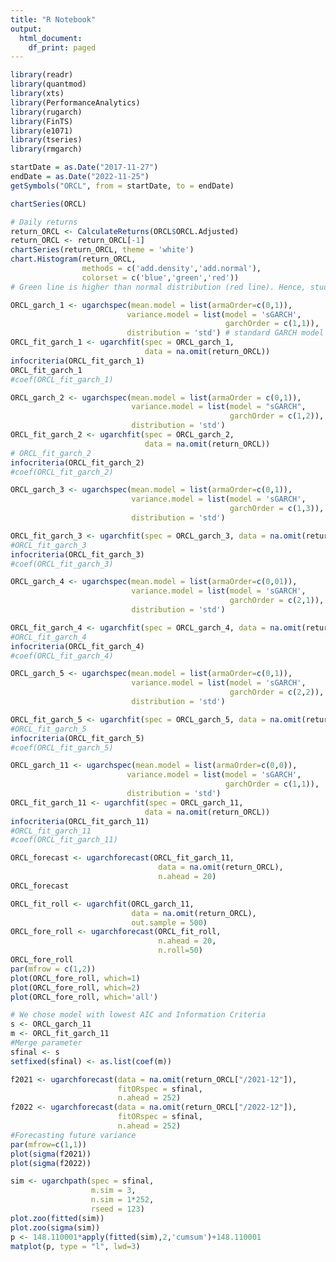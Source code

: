 ```yaml
---
title: "R Notebook"
output:
  html_document:
    df_print: paged
---
```

```r
library(readr)
library(quantmod)
library(xts)
library(PerformanceAnalytics)
library(rugarch)
library(FinTS)
library(e1071)
library(tseries)
library(rmgarch)
```

```r
startDate = as.Date("2017-11-27") 
endDate = as.Date("2022-11-25")
getSymbols("ORCL", from = startDate, to = endDate)
```

```r
chartSeries(ORCL)
```
```r
# Daily returns
return_ORCL <- CalculateReturns(ORCL$ORCL.Adjusted)
return_ORCL <- return_ORCL[-1]
chartSeries(return_ORCL, theme = 'white')
chart.Histogram(return_ORCL,
                methods = c('add.density','add.normal'),
                colorset = c('blue','green','red'))
# Green line is higher than normal distribution (red line). Hence, student t distribution (heavier tail) would be more suitable for model
```


```r
ORCL_garch_1 <- ugarchspec(mean.model = list(armaOrder=c(0,1)),
                          variance.model = list(model = 'sGARCH',
                                                garchOrder = c(1,1)),
                          distribution = 'std') # standard GARCH model
ORCL_fit_garch_1 <- ugarchfit(spec = ORCL_garch_1,
                              data = na.omit(return_ORCL))
infocriteria(ORCL_fit_garch_1)
ORCL_fit_garch_1
#coef(ORCL_fit_garch_1)
```

```r
ORCL_garch_2 <- ugarchspec(mean.model = list(armaOrder = c(0,1)),
                           variance.model = list(model = "sGARCH",
                                                 garchOrder = c(1,2)),
                           distribution = 'std')
ORCL_fit_garch_2 <- ugarchfit(spec = ORCL_garch_2,
                              data = na.omit(return_ORCL))
# ORCL_fit_garch_2
infocriteria(ORCL_fit_garch_2)
#coef(ORCL_fit_garch_2)
```


```r
ORCL_garch_3 <- ugarchspec(mean.model = list(armaOrder=c(0,1)),
                           variance.model = list(model = 'sGARCH', 
                                                 garchOrder = c(1,3)),
                           distribution = 'std')

ORCL_fit_garch_3 <- ugarchfit(spec = ORCL_garch_3, data = na.omit(return_ORCL))
#ORCL_fit_garch_3
infocriteria(ORCL_fit_garch_3)
#coef(ORCL_fit_garch_3)
```

```r
ORCL_garch_4 <- ugarchspec(mean.model = list(armaOrder=c(0,01)),
                           variance.model = list(model = 'sGARCH', 
                                                 garchOrder = c(2,1)),
                           distribution = 'std')

ORCL_fit_garch_4 <- ugarchfit(spec = ORCL_garch_4, data = na.omit(return_ORCL))
#ORCL_fit_garch_4
infocriteria(ORCL_fit_garch_4)
#coef(ORCL_fit_garch_4)
```
```r
ORCL_garch_5 <- ugarchspec(mean.model = list(armaOrder=c(0,1)),
                           variance.model = list(model = 'sGARCH', 
                                                 garchOrder = c(2,2)),
                           distribution = 'std')

ORCL_fit_garch_5 <- ugarchfit(spec = ORCL_garch_5, data = na.omit(return_ORCL))
#ORCL_fit_garch_5
infocriteria(ORCL_fit_garch_5)
#coef(ORCL_fit_garch_5)
```

```r
ORCL_garch_11 <- ugarchspec(mean.model = list(armaOrder=c(0,0)),
                          variance.model = list(model = 'sGARCH', 
                                                garchOrder = c(1,1)),
                          distribution = 'std') 
ORCL_fit_garch_11 <- ugarchfit(spec = ORCL_garch_11,
                              data = na.omit(return_ORCL))
infocriteria(ORCL_fit_garch_11)
#ORCL_fit_garch_11
#coef(ORCL_fit_garch_11)
```

```r
ORCL_forecast <- ugarchforecast(ORCL_fit_garch_11,
                                 data = na.omit(return_ORCL),
                                 n.ahead = 20)
ORCL_forecast
```

```r
ORCL_fit_roll <- ugarchfit(ORCL_garch_11,
                           data = na.omit(return_ORCL),
                           out.sample = 500)
ORCL_fore_roll <- ugarchforecast(ORCL_fit_roll, 
                                 n.ahead = 20,
                                 n.roll=50)
ORCL_fore_roll
par(mfrow = c(1,2))
plot(ORCL_fore_roll, which=1)
plot(ORCL_fore_roll, which=2)
plot(ORCL_fore_roll, which='all')
```


```r
# We chose model with lowest AIC and Information Criteria
s <- ORCL_garch_11
m <- ORCL_fit_garch_11
#Merge parameter
sfinal <- s
setfixed(sfinal) <- as.list(coef(m))

f2021 <- ugarchforecast(data = na.omit(return_ORCL["/2021-12"]),
                        fitORspec = sfinal,
                        n.ahead = 252)
f2022 <- ugarchforecast(data = na.omit(return_ORCL["/2022-12"]),
                        fitORspec = sfinal,
                        n.ahead = 252)
#Forecasting future variance
par(mfrow=c(1,1))
plot(sigma(f2021))
plot(sigma(f2022))

sim <- ugarchpath(spec = sfinal,
                  m.sim = 3,
                  n.sim = 1*252,
                  rseed = 123)
plot.zoo(fitted(sim))
plot.zoo(sigma(sim))
p <- 148.110001*apply(fitted(sim),2,'cumsum')+148.110001
matplot(p, type = "l", lwd=3)
```

